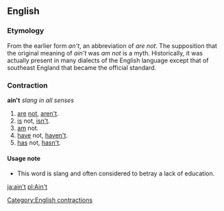 ==English==
===Etymology===
From the earlier form ''an't'', an abbreviation of ''are not''.  The supposition that the original meaning of ''ain't'' was ''am not'' is a myth.  Historically, it was actually present in many dialects of the English language except that of southeast England that became the official standard.

===Contraction===
'''ain't''' ''slang in all senses''

# [[are]] [[not]], [[aren't]].
# [[is]] not, [[isn't]].
# [[am]] not.
# [[have]] not, [[haven't]].
# [[has]] not, [[hasn't]].

====Usage note====

*This word is slang and often considered to betray a lack of education.

[[Category:English contractions]]

[[ja:ain't]]
[[pl:Ain't]]